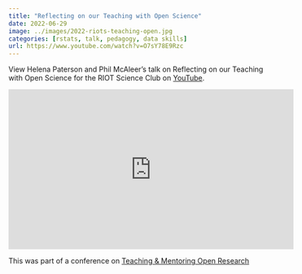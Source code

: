 ```yaml
---
title: "Reflecting on our Teaching with Open Science"
date: 2022-06-29
image: ../images/2022-riots-teaching-open.jpg
categories: [rstats, talk, pedagogy, data skills]
url: https://www.youtube.com/watch?v=O7sY78E9Rzc
---
```


View Helena Paterson and Phil McAleer's talk on Reflecting on our Teaching with Open Science for the RIOT Science Club on [YouTube](https://www.youtube.com/watch?v=O7sY78E9Rzc).

<iframe width="560" height="315" src="https://www.youtube.com/embed/O7sY78E9Rzc" title="YouTube video player" frameborder="0" allow="accelerometer; autoplay; clipboard-write; encrypted-media; gyroscope; picture-in-picture" allowfullscreen></iframe>

This was part of a conference on [Teaching & Mentoring Open Research](https://docs.google.com/document/d/1psIhOvNadoQpHN296HFJfJwSsTAgK2LKJTBu9qZlA3M/edit#)

